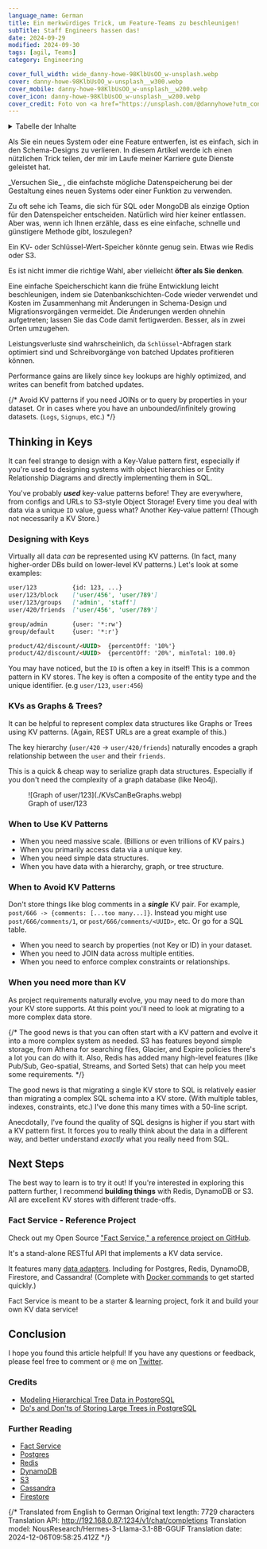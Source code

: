 ```yaml
---
language_name: German
title: Ein merkwürdiges Trick, um Feature-Teams zu beschleunigen!
subTitle: Staff Engineers hassen das!
date: 2024-09-29
modified: 2024-09-30
tags: [agil, Teams]
category: Engineering

cover_full_width: wide_danny-howe-98KlbUsOO_w-unsplash.webp
cover: danny-howe-98KlbUsOO_w-unsplash__w300.webp
cover_mobile: danny-howe-98KlbUsOO_w-unsplash__w200.webp
cover_icon: danny-howe-98KlbUsOO_w-unsplash__w200.webp
cover_credit: Foto von <a href="https://unsplash.com/@dannyhowe?utm_content=creditCopyText&utm_medium=referral&utm_source=unsplash">Danny Howe</a> auf <a href="https://unsplash.com/photos/red-and-white-neon-light-signage-98KlbUsOO_w?utm_content=creditCopyText&utm_medium=referral&utm_source=unsplash">Unsplash</a>
---
```


<details>
<summary>Tabelle der Inhalte</summary>

- [Nachdenken in Schlüsseln](#thinking-in-keys)
  - [Entwerfen mit Schlüsseln](#designing-with-keys)
  - [KVs als Graphen & Bäume?](#kvs-as-graphs--trees)
  - [Wann KV-Muster nutzen](#when-to-use-kv-patterns)
  - [Wann KV-Muster vermeiden](#when-to-avoid-kv-patterns)
  - [Wenn Sie mehr als KV benötigen](#when-you-need-more-than-kv)
- [Nächste Schritte](#next-steps)
  - [Tatsachen-Dienst - Referenz-Projekt](#fact-service---reference-project)
- [Fazit](#conclusion)
  - [Weiterführende Literatur](#further-reading)

</details>

Als Sie ein neues System oder eine Feature entwerfen, ist es einfach, sich in den Schema-Designs zu verlieren. In diesem Artikel werde ich einen nützlichen Trick teilen, der mir im Laufe meiner Karriere gute Dienste geleistet hat.

<section class="breakout">
  _Versuchen Sie_ , die einfachste mögliche Datenspeicherung bei der Gestaltung eines neuen Systems oder einer Funktion zu verwenden.
</section>

Zu oft sehe ich Teams, die sich für SQL oder MongoDB als einzige Option für den Datenspeicher entscheiden. Natürlich wird hier keiner entlassen. Aber was, wenn ich Ihnen erzähle, dass es eine einfache, schnelle und günstigere Methode gibt, loszulegen?

Ein KV- oder Schlüssel-Wert-Speicher könnte genug sein. Etwas wie Redis oder S3.

Es ist nicht immer die richtige Wahl, aber vielleicht **öfter als Sie denken**.

Eine einfache Speicherschicht kann die frühe Entwicklung leicht beschleunigen, indem sie Datenbankschichten-Code wieder verwendet und Kosten im Zusammenhang mit Änderungen in Schema-Design und Migrationsvorgängen vermeidet. Die Änderungen werden ohnehin aufgetreten; lassen Sie das Code damit fertigwerden. Besser, als in zwei Orten umzugehen.

Leistungsverluste sind wahrscheinlich, da `Schlüssel`-Abfragen stark optimiert sind und Schreibvorgänge von batched Updates profitieren können.





Performance gains are likely since `key` lookups are highly optimized, and writes can benefit from batched updates.

{/* Avoid KV patterns if you need JOINs or to query by properties in your dataset. Or in cases where you have an unbounded/infinitely growing datasets. (`Logs`, `Signups`, etc.) */}

## Thinking in Keys

It can feel strange to design with a Key-Value pattern first, especially if you're used to designing systems with object hierarchies or Entity Relationship Diagrams and directly implementing them in SQL.

You've probably ***used*** key-value patterns before! They are everywhere, from configs and URLs to S3-style Object Storage! Every time you deal with data via a unique `ID` value, guess what? Another Key-value pattern! (Though not necessarily a KV Store.)

### Designing with Keys

Virtually all data _can_ be represented using KV patterns. (In fact, many higher-order DBs build on lower-level KV patterns.) Let's look at some examples:

```markdown
user/123          {id: 123, ...}
user/123/block    ['user/456', 'user/789']
user/123/groups   ['admin', 'staff']
user/420/friends  ['user/456', 'user/789']

group/admin       {user: '*:rw'}
group/default     {user: '*:r'}

product/42/discount/<UUID>	{percentOff: '10%'}
product/42/discount/<UUID>	{percentOff: '20%', minTotal: 100.0}
```

You may have noticed, but the `ID` is often a key in itself! This is a common pattern in KV stores. The key is often a composite of the entity type and the unique identifier. (e.g `user/123`, `user:456`)

### KVs as Graphs & Trees?

It can be helpful to represent complex data structures like Graphs or Trees using KV patterns. (Again, REST URLs are a great example of this.)

The key hierarchy (`user/420` -> `user/420/friends`) naturally encodes a graph relationship between the `user` and their `friends`.

This is a quick & cheap way to serialize graph data structures. Especially if you don't need the complexity of a graph database (like Neo4j).

<figure>
![Graph of user/123](./KVsCanBeGraphs.webp)
<figcaption>Graph of user/123</figcaption>
</figure>

### When to Use KV Patterns

- When you need massive scale. (Billions or even trillions of KV pairs.)
- When you primarily access data via a unique key.
- When you need simple data structures.
- When you have data with a hierarchy, graph, or tree structure.

### When to Avoid KV Patterns

Don't store things like blog comments in a _**single**_ KV pair. For example, `post/666 -> {comments: [...too many...]}`. Instead you might use `post/666/comments/1`, or `post/666/comments/<UUID>`, etc. Or go for a SQL table.

- When you need to search by properties (not Key or ID) in your dataset.
- When you need to JOIN data across multiple entities.
- When you need to enforce complex constraints or relationships.

### When you need more than KV

As project requirements naturally evolve, you may need to do more than your KV store supports. At this point you'll need to look at migrating to a more complex data store.

{/* The good news is that you can often start with a KV pattern and evolve it into a more complex system as needed. S3 has features beyond simple storage, from Athena for searching files, Glacier, and Expire policies there's a lot you can do with it. Also, Redis has added many high-level features (like Pub/Sub, Geo-spatial, Streams, and Sorted Sets) that can help you meet some requirements. */}

The good news is that migrating a single KV store to SQL is relatively easier than migrating a complex SQL schema into a KV store. (With multiple tables, indexes, constraints, etc.) I've done this many times with a 50-line script.

Anecdotally, I've found the quality of SQL designs is higher if you start with a KV pattern first. It forces you to really think about the data in a different way, and better understand _exactly_ what you really need from SQL.

## Next Steps

The best way to learn is to try it out! If you're interested in exploring this pattern further, I recommend **building things** with Redis, DynamoDB or S3.
All are excellent KV stores with different trade-offs.

### Fact Service - Reference Project

Check out my Open Source ["Fact Service," a reference project on GitHub](https://github.com/justsml/fact-service).

It's a stand-alone RESTful API that implements a KV data service.

It features many [data adapters](https://github.com/justsml/fact-service/tree/main/lib/providers).
Including for Postgres, Redis, DynamoDB, Firestore, and Cassandra! (Complete with [Docker commands](https://github.com/justsml/fact-service/tree/main/lib/providers) to get started quickly.)

Fact Service is meant to be a starter & learning project, fork it and build your own KV data service!

## Conclusion

I hope you found this article helpful! If you have any questions or feedback, please feel free to comment or `@` me on [Twitter](https://twitter.com/justsml).

### Credits

- [Modeling Hierarchical Tree Data in PostgreSQL](https://leonardqmarcq.com/posts/modeling-hierarchical-tree-data)
- [Do's and Don'ts of Storing Large Trees in PostgreSQL](https://leonardqmarcq.com/posts/dos-and-donts-of-modeling-hierarchical-trees-in-postgres)

### Further Reading

- [Fact Service](https://github.com/justsml/fact-service)
- [Postgres](https://www.postgresql.org/)
- [Redis](https://redis.io/)
- [DynamoDB](https://aws.amazon.com/dynamodb/)
- [S3](https://aws.amazon.com/s3/)
- [Cassandra](https://cassandra.apache.org/)
- [Firestore](https://firebase.google.com/docs/firestore)


{/* Translated from English to German
Original text length: 7729 characters
Translation API: http://192.168.0.87:1234/v1/chat/completions
Translation model: NousResearch/Hermes-3-Llama-3.1-8B-GGUF
Translation date: 2024-12-06T09:58:25.412Z */}


